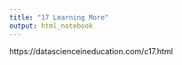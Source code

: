 ```yaml
---
title: "17 Learning More"
output: html_notebook
---
```


https://datascienceineducation.com/c17.html